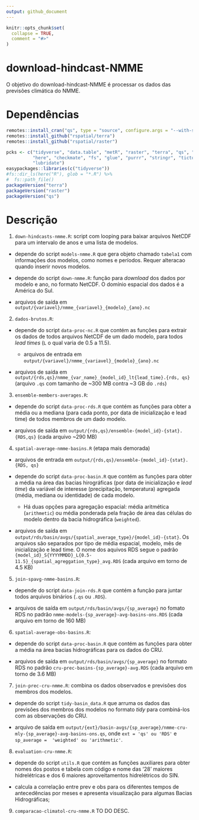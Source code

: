 ```yaml
---
output: github_document
---
```


<!-- README.md is generated from README.Rmd. Please edit that file -->

```r
knitr::opts_chunk$set(
  collapse = TRUE,
  comment = "#>"
)
```

# download-hindcast-NMME

<!-- badges: start -->
<!-- badges: end -->

O objetivo do download-hindcast-NMME é processar os dados das previsões climática do NMME. 






# Dependências

```r
remotes::install_cran("qs", type = "source", configure.args = "--with-simd=AVX2")
remotes::install_github("rspatial/terra")
remotes::install_github("rspatial/raster")
```


```r
pcks <- c("tidyverse", "data.table", "metR", "raster", "terra", "qs", "readr", 
          "here", "checkmate", "fs", "glue", "purrr", "stringr", "tictoc",
          "lubridate")
easypackages::libraries(c("tidyverse"))
#fs::dir_ls(here("R"), glob = "*.R") %>%
#  fs::path_file()
packageVersion("terra")
packageVersion("raster")
packageVersion("qs")
```

# Descrição

1. `down-hindcasts-nmme.R`: script com looping para baixar arquivos NetCDF para um intervalo de anos e uma lista de modelos.

  - depende do script `models-nmme.R` que gera objeto chamado `tabela1` com informações dos modelos, como nomes e períodos. Requer alteracao quando inserir novos modelos.
  
  - depende do script `down-nmme.R`: função para *download* dos dados por modelo e ano, no formato NetCDF. O domínio espacial dos dados é a América do Sul.

  - arquivos de saída em `output/{variavel}/nmme_{variavel}_{modelo}_{ano}.nc`


2. `dados-brutos.R`: 

  - depende do script `data-proc-nc.R` que contém as funções para extrair os dados de todos arquivos NetCDF de um dado modelo, para todos *lead times* (`L` o qual varia de 0.5 a 11.5). 
  
    - arquivos de entrada em `output/{variavel}/nmme_{variavel}_{modelo}_{ano}.nc`
  
  - arquivos de saída em `output/{rds,qs}/nmme_{var_name}_{model_id}_lt{lead_time}.{rds, qs}` (arquivo `.qs` com tamanho de ~300 MB contra ~3 GB do `.rds`)
  





3. `ensemble-members-averages.R`:


  - depende do script `data-proc-rds.R` que contém as funções para obter a média 
  ou a mediana (para cada ponto, por data de inicialização e lead time) de todos 
  membros de um dado modelo.
  
  - arquivos de saída em `output/{rds,qs}/ensemble-{model_id}-{stat}.{RDS,qs}` (cada arquivo ~290 MB)

  

  
4. `spatial-average-nmme-basins.R` (etapa mais demorada)

  - arquivos de entrada em `output/{rds,qs}/ensemble-{model_id}-{stat}.{RDS, qs}`

  - depende do script `data-proc-basin.R` que contém as funções para obter a média 
  na área das bacias hirográficas (por data de inicialização e *lead time*) da variável de interesse (precipitação, temperatura) agregada (média, mediana ou identidade) de cada modelo. 
  
    - Há duas opções para agregação espacial: média aritmética (`arithmetic`) ou média ponderada pela fração de área das células do modelo dentro da bacia hidrográfica (`weighted`).
  
  - arquivos de saída em `output/rds/basin/avgs/{spatial_average_type}/{model_id}-{stat}`. Os arquivos são separados por tipo de média espacial, modelo, mês de inicialização e lead time. O nome dos aquivos RDS segue o padrão `{model_id}_S{YYYYMMDD}_L{0.5-11.5}_{spatial_agreggation_type}_avg.RDS` (cada arquivo em torno de 4.5 KB)


  
5. `join-spavg-nmme-basins.R`:


  - depende do script `data-join-rds.R` que contém a função para juntar todos arquivos binários (`.qs` ou `.RDS`).
  
  - arquivos de saída em `output/rds/basin/avgs/{sp_average}` no fomato RDS no padrão `nmme-models-{sp_average}-avg-basins-ons.RDS` (cada arquivo em torno de 160 MB)




6. `spatial-average-obs-basins.R`:

  - depende do script `data-proc-basin.R` que contém as funções para obter a média 
  na área bacias hidrográficas para os dados do CRU. 
  
  - arquivos de saída em `output/rds/basin/avgs/{sp_average}` no formato RDS no padrão `cru-prec-basins-{sp_average}-avg.RDS` (cada arquivo em torno de 3.6 MB)


7. `join-prec-cru-nmme.R`: combina os dados observados e previsões dos membros dos modelos. 

  - depende do script `tidy-basin_data.R` que arruma os dados das previsões dos membros dos modelos no formato *tidy* para combiná-los com as observações do CRU. 

  - arquivo de saída em `output/{ext}/basin-avgs/{sp_average}/nmme-cru-mly-{sp_average}-avg-basins-ons.qs`, onde `ext = 'qs' ou 'RDS'` e `sp_average =  'weighted' ou 'arithmetic'`.
  

8. `evaluation-cru-nmme.R`:

  - depende do script `utils.R` que contém as funções auxiliares para obter nomes dos postos e tabela com código e nome das '28' maiores hidrelétricas e dos 6 maiores aproveitamentos hidrelétricos do SIN. 
  
  
  - calcula a correlação entre prev e obs para os diferentes tempos de antecedências por meses e apresenta visualização para algumas Bacias Hidrográficas;
  

9. `comparacao-climatol-cru-nmme.R` TO DO DESC.








  
 
 
 
 